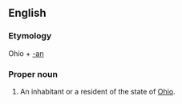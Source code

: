 ==English==

===Etymology===
Ohio + [[-an]]

===Proper noun===
{{en-proper noun|Ohioans}}

# An inhabitant or a resident of the state of [[Ohio]].